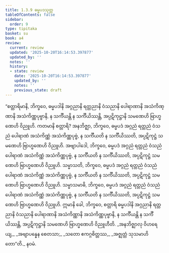 ```yaml
---
title: 1.3.9 ဓမ္မပဒသုတ္တ
tableOfContents: false
sidebar:
  order: 9
type: tipitaka
basket: su
book: a4
review:
  current: review
  updated: '2025-10-20T16:14:53.397877'
  updated_by: ''
  notes: ''
  history:
  - state: review
    date: '2025-10-20T16:14:53.397877'
    updated_by: ''
    notes: ''
    previous_state: draft
---
```



<DynamicBreadcrumb />


<ReviewStatus review={frontmatter.review} showDetails={true} />

<HypothesisAnnotation frontmatter={frontmatter} />

<Division number="29" book="a4" e="ch" v="15" p="337">

<Paragraph number="196" book="a4">
“စတ္တာရိမာနိ, ဘိက္ခဝေ, ဓမ္မပဒါနိ အဂ္ဂညာနိ ရတ္တညာနိ ဝံသညာနိ ပေါရာဏာနိ အသံကိဏ္ဏာနိ အသံကိဏ္ဏပုဗ္ဗာနိ, န သင်္ကီယန္တိ န သင်္ကီယိဿန္တိ, အပ္ပဋိကုဋ္ဌာနိ သမဏေဟိ ဗြာဟ္မဏေဟိ ဝိညူဟိ. ကတမာနိ စတ္တာရိ? အနဘိဇ္ဈာ, ဘိက္ခဝေ, ဓမ္မပဒံ အဂ္ဂညံ ရတ္တညံ ဝံသညံ ပေါရာဏံ အသံကိဏ္ဏံ အသံကိဏ္ဏပုဗ္ဗံ, န သင်္ကီယတိ န သင်္ကီယိဿတိ, အပ္ပဋိကုဋ္ဌံ သမဏေဟိ ဗြာဟ္မဏေဟိ ဝိညူဟိ.
</Paragraph>

<Paragraph number="197" book="a4">
အဗျာပါဒေါ, ဘိက္ခဝေ, ဓမ္မပဒံ အဂ္ဂညံ ရတ္တညံ ဝံသညံ ပေါရာဏံ အသံကိဏ္ဏံ အသံကိဏ္ဏပုဗ္ဗံ, န သင်္ကီယတိ န သင်္ကီယိဿတိ, အပ္ပဋိကုဋ္ဌံ သမဏေဟိ ဗြာဟ္မဏေဟိ ဝိညူဟိ.
</Paragraph>

<Paragraph number="198" book="a4">
သမ္မာသတိ, ဘိက္ခဝေ, ဓမ္မပဒံ အဂ္ဂညံ ရတ္တညံ ဝံသညံ ပေါရာဏံ အသံကိဏ္ဏံ အသံကိဏ္ဏပုဗ္ဗံ, န သင်္ကီယတိ န သင်္ကီယိဿတိ, အပ္ပဋိကုဋ္ဌံ သမဏေဟိ ဗြာဟ္မဏေဟိ ဝိညူဟိ.
</Paragraph>

<Paragraph number="199" book="a4">
သမ္မာသမာဓိ, ဘိက္ခဝေ, ဓမ္မပဒံ အဂ္ဂညံ ရတ္တညံ ဝံသညံ ပေါရာဏံ အသံကိဏ္ဏံ အသံကိဏ္ဏပုဗ္ဗံ, န သင်္ကီယတိ န သင်္ကီယိဿတိ, အပ္ပဋိကုဋ္ဌံ သမဏေဟိ ဗြာဟ္မဏေဟိ ဝိညူဟိ. ဣမာနိ ခေါ, ဘိက္ခဝေ, စတ္တာရိ ဓမ္မပဒါနိ အဂ္ဂညာနိ ရတ္တညာနိ ဝံသညာနိ ပေါရာဏာနိ အသံကိဏ္ဏာနိ အသံကိဏ္ဏပုဗ္ဗာနိ, န သင်္ကီယန္တိ န သင်္ကီယိဿန္တိ, အပ္ပဋိကုဋ္ဌာနိ သမဏေဟိ ဗြာဟ္မဏေဟိ ဝိညူဟီတိ.
</Paragraph>

<Paragraph number="200" type="verses" book="a4">
_အနဘိဇ္ဈာလု ဝိဟရေယျ,_  
_အဗျာပန္နေန စေတသာ;_  
_သတော ဧကဂ္ဂစိတ္တဿ,_  
_အဇ္ဈတ္တံ သုသမာဟိတော”တိ._  


</Paragraph>
</Division>

<Paragraph number="201" type="center" book="a4">
နဝမံ.
</Paragraph>